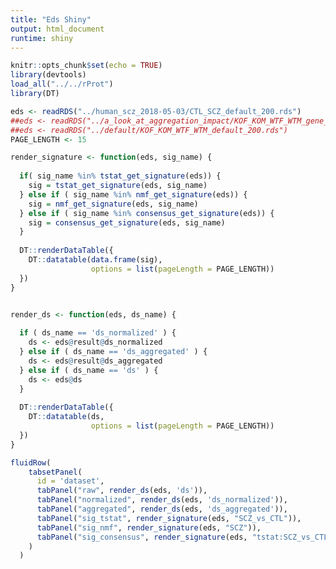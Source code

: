 ```yaml
---
title: "Eds Shiny"
output: html_document
runtime: shiny
---
```


```r
knitr::opts_chunk$set(echo = TRUE)
library(devtools)
load_all("../../rProt")
library(DT)
```

```r
eds <- readRDS("../human_scz_2018-05-03/CTL_SCZ_default_200.rds")
##eds <- readRDS("../a_look_at_aggregation_impact/KOF_KOM_WTF_WTM_gene_pep_200.rds")
##eds <- readRDS("../default/KOF_KOM_WTF_WTM_default_200.rds")
PAGE_LENGTH <- 15

render_signature <- function(eds, sig_name) {
  
  if( sig_name %in% tstat_get_signature(eds)) {
    sig = tstat_get_signature(eds, sig_name)
  } else if ( sig_name %in% nmf_get_signature(eds)) {
    sig = nmf_get_signature(eds, sig_name)
  } else if ( sig_name %in% consensus_get_signature(eds)) {
    sig = consensus_get_signature(eds, sig_name)
  }
  
  DT::renderDataTable({
    DT::datatable(data.frame(sig),
                  options = list(pageLength = PAGE_LENGTH))
  })
}


render_ds <- function(eds, ds_name) {
  
  if ( ds_name == 'ds_normalized' ) {
    ds <- eds@result@ds_normalized
  } else if ( ds_name == 'ds_aggregated' ) {
    ds <- eds@result@ds_aggregated
  } else if ( ds_name == 'ds' ) {
    ds <- eds@ds
  }
  
  DT::renderDataTable({
    DT::datatable(ds,
                  options = list(pageLength = PAGE_LENGTH))
  })
}
```



```r

fluidRow(
    tabsetPanel(
      id = 'dataset',
      tabPanel("raw", render_ds(eds, 'ds')),
      tabPanel("normalized", render_ds(eds, 'ds_normalized')),
      tabPanel("aggregated", render_ds(eds, 'ds_aggregated')),
      tabPanel("sig_tstat", render_signature(eds, "SCZ_vs_CTL")),
      tabPanel("sig_nmf", render_signature(eds, "SCZ")),
      tabPanel("sig_consensus", render_signature(eds, "tstat:SCZ_vs_CTL|nmf:CTL"))
    )
  )
```
